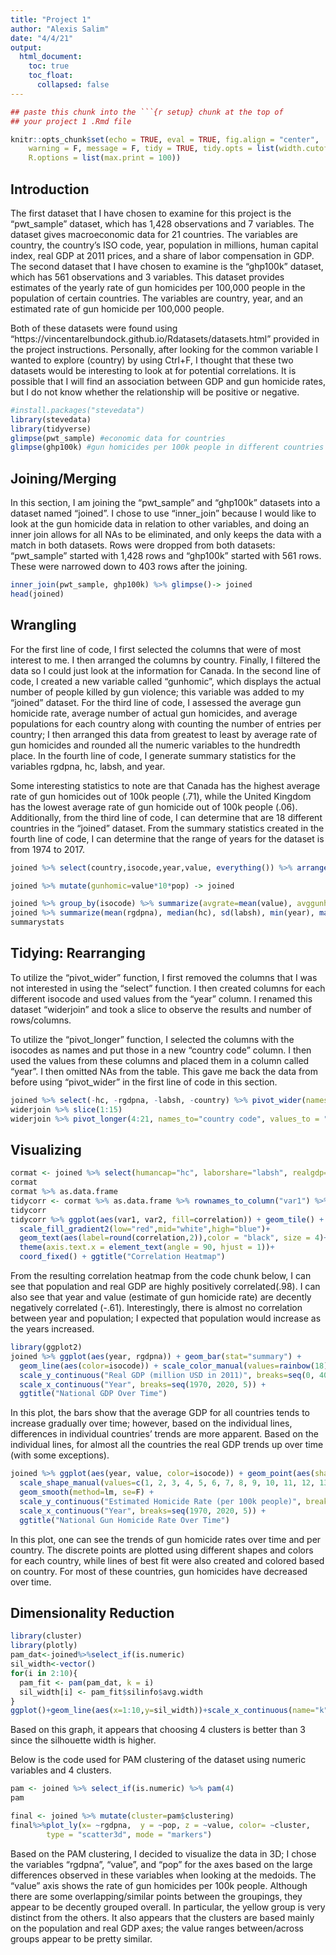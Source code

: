 ```yaml
---
title: "Project 1"
author: "Alexis Salim"
date: "4/4/21"
output:
  html_document:
    toc: true
    toc_float:
      collapsed: false
---
```


```r
## paste this chunk into the ```{r setup} chunk at the top of
## your project 1 .Rmd file

knitr::opts_chunk$set(echo = TRUE, eval = TRUE, fig.align = "center", 
    warning = F, message = F, tidy = TRUE, tidy.opts = list(width.cutoff = 60), 
    R.options = list(max.print = 100))
```

## Introduction

The first dataset that I have chosen to examine for this project is the "pwt_sample" dataset, which has 1,428 observations and 7 variables. The dataset gives macroeconomic data for 21 countries. The variables are country, the country's ISO code, year, population in millions, human capital index, real GDP at 2011 prices, and a share of labor compensation in GDP. The second dataset that I have chosen to examine is the "ghp100k" dataset, which has 561 observations and 3 variables. This dataset provides estimates of the yearly rate of gun homicides per 100,000 people in the population of certain countries. The variables are country, year, and an estimated rate of gun homicide per 100,000 people. 
  
Both of these datasets were found using "https://vincentarelbundock.github.io/Rdatasets/datasets.html" provided in the project instructions. Personally, after looking for the common variable I wanted to explore (country) by using Ctrl+F, I thought that these two datasets would be interesting to look at for potential correlations. It is possible that I will find an association between GDP and gun homicide rates, but I do not know whether the relationship will be positive or negative. 



```r
#install.packages("stevedata")
library(stevedata)
library(tidyverse)
glimpse(pwt_sample) #economic data for countries
glimpse(ghp100k) #gun homicides per 100k people in different countries
```



## Joining/Merging

In this section, I am joining the "pwt_sample" and "ghp100k" datasets into a dataset named "joined". I chose to use "inner_join" because I would like to look at the gun homicide data in relation to other variables, and doing an inner join allows for all NAs to be eliminated, and only keeps the data with a match in both datasets. Rows were dropped from both datasets: "pwt_sample" started with 1,428 rows and "ghp100k" started with 561 rows. These were narrowed down to 403 rows after the joining. 

```r
inner_join(pwt_sample, ghp100k) %>% glimpse()-> joined
head(joined)
```



## Wrangling

For the first line of code, I first selected the columns that were of most interest to me. I then arranged the columns by country. Finally, I filtered the data so I could just look at the information for Canada. In the second line of code, I created a new variable called "gunhomic", which displays the actual number of people killed by gun violence; this variable was added to my "joined" dataset. For the third line of code, I assessed the average gun homicide rate, average number of actual gun homicides, and average populations for each country along with counting the number of entries per country; I then arranged this data from greatest to least by average rate of gun homicides and rounded all the numeric variables to the hundredth place. In the fourth line of code, I generate summary statistics for the variables rgdpna, hc, labsh, and year. 

Some interesting statistics to note are that Canada has the highest average rate of gun homicides out of 100k people (.71), while the United Kingdom has the lowest average rate of gun homicide out of 100k people (.06). Additionally, from the third line of code, I can determine that are 18 different countries in the "joined" dataset. From the summary statistics created in the fourth line of code, I can determine that the range of years for the dataset is from 1974 to 2017. 

```r
joined %>% select(country,isocode,year,value, everything()) %>% arrange(country) %>% filter(isocode=="CAN")
```

```r
joined %>% mutate(gunhomic=value*10*pop) -> joined
```

```r
joined %>% group_by(isocode) %>% summarize(avgrate=mean(value), avggunhomic=mean(gunhomic), meanpop=mean(pop), count=n()) %>% arrange (desc(avgrate)) %>% mutate_if(is.numeric, round, 2) 
joined %>% summarize(mean(rgdpna), median(hc), sd(labsh), min(year), max(year)) -> summarystats
summarystats
```



## Tidying: Rearranging

To utilize the "pivot_wider" function, I first removed the columns that I was not interested in using the "select" function. I then created columns for each different isocode and used values from the "year" column. I renamed this dataset "widerjoin" and took a slice to observe the results and number of rows/columns.

To utilize the "pivot_longer" function, I selected the columns with the isocodes as names and put those in a new "country code" column. I then used the values from these columns and placed them in a column called "year". I then omitted NAs from the table. This gave me back the data from before using "pivot_wider" in the first line of code in this section.

```r
joined %>% select(-hc, -rgdpna, -labsh, -country) %>% pivot_wider(names_from = "isocode", values_from = "year") -> widerjoin
widerjoin %>% slice(1:15)
widerjoin %>% pivot_longer(4:21, names_to="country code", values_to = "year") %>% na.omit()
```



## Visualizing

```r
cormat <- joined %>% select(humancap="hc", laborshare="labsh", realgdp="rgdpna", everything()) %>% select_if(is.numeric) %>% cor(use="pair") %>% round(2)
cormat
cormat %>% as.data.frame
tidycorr <- cormat %>% as.data.frame %>% rownames_to_column("var1") %>% pivot_longer(-1, names_to="var2", values_to="correlation")
tidycorr
tidycorr %>% ggplot(aes(var1, var2, fill=correlation)) + geom_tile() +
  scale_fill_gradient2(low="red",mid="white",high="blue")+ 
  geom_text(aes(label=round(correlation,2)),color = "black", size = 4)+ 
  theme(axis.text.x = element_text(angle = 90, hjust = 1))+ 
  coord_fixed() + ggtitle("Correlation Heatmap")
```
From the resulting correlation heatmap from the code chunk below, I can see that population and real GDP are highly positively correlated(.98). I can also see that year and value (estimate of gun homicide rate) are decently negatively correlated (-.61). Interestingly, there is almost no correlation between year and population; I expected that population would increase as the years increased.



```r
library(ggplot2)
joined %>% ggplot(aes(year, rgdpna)) + geom_bar(stat="summary") + 
  geom_line(aes(color=isocode)) + scale_color_manual(values=rainbow(18)) + 
  scale_y_continuous("Real GDP (million USD in 2011)", breaks=seq(0, 4000000, 500000)) +
  scale_x_continuous("Year", breaks=seq(1970, 2020, 5)) +
  ggtitle("National GDP Over Time") 
```  
In this plot, the bars show that the average GDP for all countries tends to increase gradually over time; however, based on the individual lines, differences in individual countries' trends are more apparent. Based on the individual lines, for almost all the countries the real GDP trends up over time (with some exceptions).



```r
joined %>% ggplot(aes(year, value, color=isocode)) + geom_point(aes(shape=isocode)) +
  scale_shape_manual(values=c(1, 2, 3, 4, 5, 6, 7, 8, 9, 10, 11, 12, 13, 14, 15, 16, 17, 18)) +
  geom_smooth(method=lm, se=F) + 
  scale_y_continuous("Estimated Homicide Rate (per 100k people)", breaks=seq(0, 1.7, .1)) +
  scale_x_continuous("Year", breaks=seq(1970, 2020, 5)) +
  ggtitle("National Gun Homicide Rate Over Time")
```
In this plot, one can see the trends of gun homicide rates over time and per country. The discrete points are plotted using different shapes and colors for each country, while lines of best fit were also created and colored based on country. For most of these countries, gun homicides have decreased over time.



## Dimensionality Reduction

```r
library(cluster)
library(plotly)
pam_dat<-joined%>%select_if(is.numeric)
sil_width<-vector()
for(i in 2:10){  
  pam_fit <- pam(pam_dat, k = i)  
  sil_width[i] <- pam_fit$silinfo$avg.width  
}
ggplot()+geom_line(aes(x=1:10,y=sil_width))+scale_x_continuous(name="k",breaks=1:10)
```
Based on this graph, it appears that choosing 4 clusters is better than 3 since the silhouette width is higher. 


Below is the code used for PAM clustering of the dataset using numeric variables and 4 clusters.

```r
pam <- joined %>% select_if(is.numeric) %>% pam(4)
pam
```

```r
final <- joined %>% mutate(cluster=pam$clustering)
final%>%plot_ly(x= ~rgdpna,  y = ~pop, z = ~value, color= ~cluster,
        type = "scatter3d", mode = "markers")
```
Based on the PAM clustering, I decided to visualize the data in 3D; I chose the variables "rgdpna", "value", and "pop" for the axes based on the large differences observed in these variables when looking at the medoids. The "value" axis shows the rate of gun homicides per 100k people. Although there are some overlapping/similar points between the groupings, they appear to be decently grouped overall. In particular, the yellow group is very distinct from the others. It also appears that the clusters are based mainly on the population and real GDP axes; the value ranges between/across groups appear to be pretty similar.


